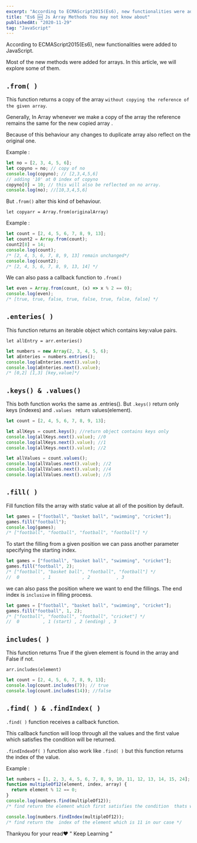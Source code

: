 ```yaml
---
excerpt: "According to ECMAScript2015(Es6), new functionalities were added to JavaScript. In this article, we will explore some of them"
title: "Es6 🆕 Js Array Methods You may not know about"
publishedAt: "2020-11-29"
tag: "JavaScript"
---
```


According to ECMAScript2015(Es6), new functionalities were added to JavaScript.

Most of the new methods were added for arrays.
In this article, we will explore some of them.

## `.from( )`

This function returns a copy of the array `without copying the reference of the given array`.

Generally, In Array whenever we make a copy of the array the
reference remains the same for the new copied array .

Because of this behaviour any changes to duplicate array also
reflect on the original one.

Example :

```javascript
let no = [2, 3, 4, 5, 6];
let copyno = no; // copy of no
console.log(copyno); // [2,3,4,5,6]
// adding '10' at 0 index of copyno
copyno[0] = 10; // this will also be reflected on no array.
console.log(no); //[10,3,4,5,6]
```

But `.from()` alter this kind of behaviour.

`let copyarr = Array.from(originalArray)`

Example :

```javascript
let count = [2, 4, 5, 6, 7, 8, 9, 13];
let count2 = Array.from(count);
count2[8] = 14;
console.log(count);
/* [2, 4, 5, 6, 7, 8, 9, 13] remain unchanged*/
console.log(count2);
/* [2, 4, 5, 6, 7, 8, 9, 13, 14] */
```

We can also pass a callback function to `.from()`

```javascript
let even = Array.from(count, (x) => x % 2 == 0);
console.log(even);
/* [true, true, false, true, false, true, false, false] */
```

## `.enteries( )`

This function returns an iterable object which contains key:value
pairs.

`let allEntry = arr.enteries()`

```javascript
let numbers = new Array(2, 3, 4, 5, 6);
let aEnteries = numbers.entries();
console.log(aEnteries.next().value);
console.log(aEnteries.next().value);
/* [0,2] [1,3] [key,value]*/
```

## `.keys() & .values()`

This both function works the same as .entries().
But `.keys()` return only keys (indexes) and `.values ` return values(element).

```javascript
let count = [2, 4, 5, 6, 7, 8, 9, 13];

let allKeys = count.keys(); //return object contains keys only
console.log(allKeys.next().value); //0
console.log(allKeys.next().value); //1
console.log(allKeys.next().value); //2

let allValues = count.values();
console.log(allValues.next().value); //2
console.log(allValues.next().value); //4
console.log(allValues.next().value); //5
```

## `.fill( )`

Fill function fills the array with static value at all of the
position by default.

```javascript
let games = ["football", "basket ball", "swimming", "cricket"];
games.fill("football");
console.log(games);
/* ["football", "football", "football", "football"] */
```

To start the filling from a given position we can pass another parameter specifying the starting index.

```javascript
let games = ["football", "basket ball", "swimming", "cricket"];
games.fill("football", 2);
/* ["football", "basket ball", "football", "football"] */
//  0         , 1            , 2          , 3
```

we can also pass the position where we want to end the fillings.
The end index is `inclusive` in filling process.

```javascript
let games = ["football", "basket ball", "swimming", "cricket"];
games.fill("football", 1, 2);
/* ["football", "football", "football", "cricket"] */
//  0         , 1 (start) , 2 (ending) , 3
```

## `includes( )`

This function returns True if the given element is found in the
array and False if not.

`arr.includes(element)`

```javascript
let count = [2, 4, 5, 6, 7, 8, 9, 13];
console.log(count.includes(7)); // true
console.log(count.includes(14)); //false
```

## `.find( ) & .findIndex( )`

`.find( )` function receives a callback function.

This callback function will loop through all the values and the
first value which satisfies the condition will be returned.

`.findIndexOf( )` function also work like `.find( )` but this
function returns the index of the value.

Example :

```javascript
let numbers = [1, 2, 3, 4, 5, 6, 7, 8, 9, 10, 11, 12, 13, 14, 15, 24];
function multipleOf12(element, index, array) {
  return element % 12 == 0;
}
console.log(numbers.find(multipleOf12));
/* find return the element which first satisfies the condition  thats why we get 12 as output instead of 24*/

console.log(numbers.findIndex(multipleOf12));
/* find return the  index of the element which is 11 in our case */
```

Thankyou for your read:heart:
" Keep Learning "
